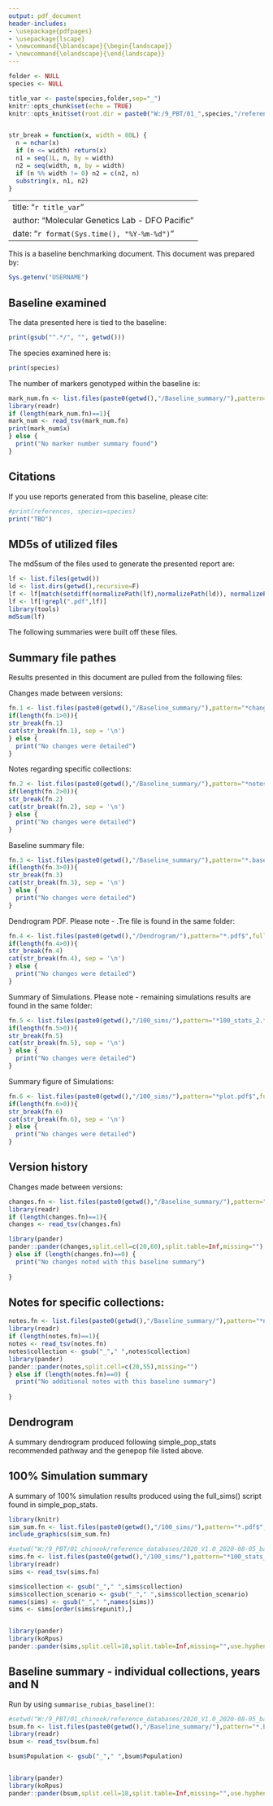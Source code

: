 ```yaml
---
output: pdf_document
header-includes:
- \usepackage{pdfpages}
- \usepackage{lscape}
- \newcommand{\blandscape}{\begin{landscape}}
- \newcommand{\elandscape}{\end{landscape}}
--- 
```


<!-- Outputs as PDF, and allows for mixing landscape and portrain with header includes line -->
<!-- Only lines that should have to be modified by User.   -->
<!-- Point to baseline folder (with appropriate title to be carried over to report) and species. -->
<!-- Rmarkdown doesn't pull directly from environment, so easiest just to specify species here. -->


<!-- FOLLWING 2 LINES REQUIRE USER INTERVENTION. -->
<!-- folder is the unique folder (quoted) containing all the necessary files -->
<!-- species is a simple_pop_stats supported species (quoted) (eg. "chinook"; "coho"; "pink"; "eulachon"; "sockeye"; "chum") -->

```r
folder <- NULL
species <- NULL
```

<!-- Create apporpritate report title, and specify options to be carried through.   -->


```r
title_var <- paste(species,folder,sep="_")
knitr::opts_chunk$set(echo = TRUE)
knitr::opts_knit$set(root.dir = paste0("W:/9_PBT/01_",species,"/reference_databases/",folder,"/"))


str_break = function(x, width = 80L) {
  n = nchar(x)
  if (n <= width) return(x)
  n1 = seq(1L, n, by = width)
  n2 = seq(width, n, by = width)
  if (n %% width != 0) n2 = c(n2, n)
  substring(x, n1, n2)
}
```

<!-- Create report header.   -->

---
title: "`r title_var`"
author: "Molecular Genetics Lab - DFO Pacific"
date: "`r format(Sys.time(), "%Y-%m-%d")`"
---

<!-- Specify operator by drawing user name from the environment.   -->
This is a baseline benchmarking document. This document was prepared by:

```r
Sys.getenv("USERNAME")
```

## Baseline examined

<!-- Specify the baseline used.   -->
The data presented here is tied to the baseline:

```r
print(gsub("^.*/", "", getwd()))
```
<!-- Specify the species used.   -->
The species examined here is:
```r
print(species)
```
<!-- Specify the number of markers used.Option 3 in simple pop stats -->
The number of markers genotyped within the baseline is:
```r
mark_num.fn <- list.files(paste0(getwd(),"/Baseline_summary/"),pattern="*number_of_markers.csv$",full.names = T)
library(readr)
if (length(mark_num.fn)==1){
mark_num <- read_tsv(mark_num.fn)
print(mark_num$x)
} else {
  print("No marker number summary found")
}

```



## Citations
<!-- This will need to be a citation file that it pulls from based on species, TBD -->
If you use reports generated from this baseline, please cite:

```r
#print(references, species=species)
print("TBD")

```

\newpage
## MD5s of utilized files

<!-- Calculate MD5s for baseline files -->
The md5sum of the files used to generate the presented report are:

```r
lf <- list.files(getwd())
ld <- list.dirs(getwd(),recursive=F)
lf <- lf[match(setdiff(normalizePath(lf),normalizePath(ld)), normalizePath(lf))]
lf <- lf[!grepl(".pdf",lf)]
library(tools)
md5sum(lf)

```
The following summaries were built off these files.

\newpage
## Summary file pathes

<!-- Identify files used below -->
Results presented in this document are pulled from the following files:

Changes made between versions:
```r
fn.1 <- list.files(paste0(getwd(),"/Baseline_summary/"),pattern="*changes.txt$",full.names = T)
if(length(fn.1>0)){
str_break(fn.1)
cat(str_break(fn.1), sep = '\n')
} else {
  print("No changes were detailed")
}
```

Notes regarding specific collections:
```r
fn.2 <- list.files(paste0(getwd(),"/Baseline_summary/"),pattern="*notes.txt$",full.names = T)
if(length(fn.2>0)){
str_break(fn.2)
cat(str_break(fn.2), sep = '\n')
} else {
  print("No changes were detailed")
}
```

Baseline summary file:
```r
fn.3 <- list.files(paste0(getwd(),"/Baseline_summary/"),pattern="*.baseline_summary.txt$",full.names = T)
if(length(fn.3>0)){
str_break(fn.3)
cat(str_break(fn.3), sep = '\n')
} else {
  print("No changes were detailed")
}
```


Dendrogram PDF. Please note - .Tre file is found in the same folder:
```r
fn.4 <- list.files(paste0(getwd(),"/Dendrogram/"),pattern="*.pdf$",full.names = T)
if(length(fn.4>0)){
str_break(fn.4)
cat(str_break(fn.4), sep = '\n')
} else {
  print("No changes were detailed")
}
```

Summary of Simulations. Please note - remaining simulations results are found in the same folder:
```r
fn.5 <- list.files(paste0(getwd(),"/100_sims/"),pattern="*100_stats_2.*.txt$",full.names = T)
if(length(fn.5>0)){
str_break(fn.5)
cat(str_break(fn.5), sep = '\n')
} else {
  print("No changes were detailed")
}
```

Summary figure of Simulations:
```r
fn.6 <- list.files(paste0(getwd(),"/100_sims/"),pattern="*plot.pdf$",full.names = T)
if(length(fn.6>0)){
str_break(fn.6)
cat(str_break(fn.6), sep = '\n')
} else {
  print("No changes were detailed")
}
```



\newpage
## Version history

<!-- Detail any changes made between versions. No set format yet, but requires *changes.txt naming -->
Changes made between versions:

```r
changes.fn <- list.files(paste0(getwd(),"/Baseline_summary/"),pattern="*changes.txt$",full.names = T)
library(readr)
if (length(changes.fn)==1){
changes <- read_tsv(changes.fn)

library(pander)
pander::pander(changes,split.cell=c(20,60),split.table=Inf,missing="")
} else if (length(changes.fn)==0) {
  print("No changes noted with this baseline summary")
  
}
```

\newpage
##  Notes for specific collections:
<!-- Detail any Specific notes per collections. No set format yet, but requires *notes.txt naming, and collections need in a column named "collections" -->
```r
notes.fn <- list.files(paste0(getwd(),"/Baseline_summary/"),pattern="*notes.txt$",full.names = T)
library(readr)
if (length(notes.fn)==1){
notes <- read_tsv(notes.fn)
notes$collection <- gsub("_"," ",notes$collection)
library(pander)
pander::pander(notes,split.cell=c(20,55),missing="")
} else if (length(notes.fn)==0) {
  print("No additional notes with this baseline summary")
  
}

```





\newpage
## Dendrogram
<!-- Dendrogram is exported from FigTree - will display exactly as is here, so make changes in FigTree -->

A summary dendrogram produced following simple_pop_stats recommended pathway and the genepop file listed above.

\includepdf[pages={-}]{"`r list.files(paste0(getwd(),"/Dendrogram/"),pattern="*.pdf$",full.names = T)`"}


\newpage




## 100% Simulation summary

<!-- Files are produced by full_sim() and plot_summarize_100_sim()  -->
A summary of 100% simulation results produced using the full_sims() script found in simple_pop_stats.

\newpage
```r
library(knitr)
sim_sum.fn <- list.files(paste0(getwd(),"/100_sims/"),pattern="*.pdf$",full.names = T)
include_graphics(sim_sum.fn)

```


\newpage

\newpage
\blandscape


\scriptsize
```r
#setwd("W:/9_PBT/01_chinook/reference_databases/2020_V1.0_2020-08-05_baseline/")
sims.fn <- list.files(paste0(getwd(),"/100_sims/"),pattern="*100_stats_2.*.txt$",full.names = T)
library(readr)
sims <- read_tsv(sims.fn)

sims$collection <- gsub("_"," ",sims$collection)
sims$collection_scenario <- gsub("_"," ",sims$collection_scenario)
names(sims) <- gsub("_"," ",names(sims))
sims <- sims[order(sims$repunit),]


library(pander)
library(koRpus)
pander::pander(sims,split.cell=18,split.table=Inf,missing="",use.hyphening=TRUE)

```
\normalsize

\elandscape


\newpage
## Baseline summary - individual collections, years and N
<!-- Files are produced by summarise_rubias_baseline()  -->
Run by using `summarise_rubias_baseline()`:
\footnotesize
```r
#setwd("W:/9_PBT/01_chinook/reference_databases/2020_V1.0_2020-08-05_baseline/")
bsum.fn <- list.files(paste0(getwd(),"/Baseline_summary/"),pattern="*.baseline_summary.txt$",full.names = T)
library(readr)
bsum <- read_tsv(bsum.fn)

bsum$Population <- gsub("_"," ",bsum$Population)


library(pander)
library(koRpus)
pander::pander(bsum,split.cell=18,split.table=Inf,missing="",use.hyphening=TRUE)

```
\normalsize

